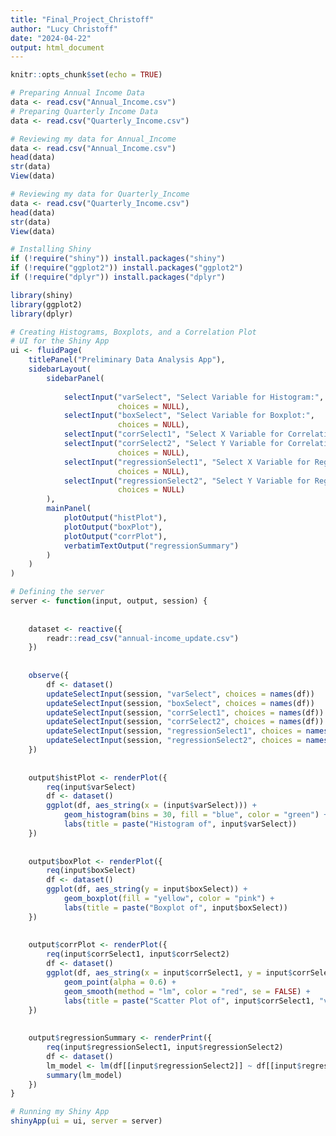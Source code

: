 ---
title: "Final_Project_Christoff"
author: "Lucy Christoff"
date: "2024-04-22"
output: html_document
---

```{r setup, include=FALSE}
knitr::opts_chunk$set(echo = TRUE)
```

```{r}
# Preparing Annual Income Data
data <- read.csv("Annual_Income.csv")  
# Preparing Quarterly Income Data
data <- read.csv("Quarterly_Income.csv")  
```

```{r}
# Reviewing my data for Annual_Income
data <- read.csv("Annual_Income.csv")
head(data)
str(data)
View(data)
```

```{r}
# Reviewing my data for Quarterly_Income
data <- read.csv("Quarterly_Income.csv")
head(data)
str(data)
View(data)
```

```{r}
# Installing Shiny
if (!require("shiny")) install.packages("shiny")
if (!require("ggplot2")) install.packages("ggplot2")
if (!require("dplyr")) install.packages("dplyr")

library(shiny)
library(ggplot2)
library(dplyr)
```


```{r}
# Creating Histograms, Boxplots, and a Correlation Plot
# UI for the Shiny App
ui <- fluidPage(
    titlePanel("Preliminary Data Analysis App"),
    sidebarLayout(
        sidebarPanel(
            
            selectInput("varSelect", "Select Variable for Histogram:", 
                        choices = NULL), 
            selectInput("boxSelect", "Select Variable for Boxplot:", 
                        choices = NULL), 
            selectInput("corrSelect1", "Select X Variable for Correlation:",                                      choices = NULL),
            selectInput("corrSelect2", "Select Y Variable for Correlation:", 
                        choices = NULL),
            selectInput("regressionSelect1", "Select X Variable for Regression:", 
                        choices = NULL),
            selectInput("regressionSelect2", "Select Y Variable for Regression:", 
                        choices = NULL)
        ),
        mainPanel(
            plotOutput("histPlot"),
            plotOutput("boxPlot"),
            plotOutput("corrPlot"),
            verbatimTextOutput("regressionSummary")
        )
    )
)
```

```{r}
# Defining the server
server <- function(input, output, session) {
  
   
    dataset <- reactive({
        readr::read_csv("annual-income_update.csv")
    })
    
    
    observe({
        df <- dataset()
        updateSelectInput(session, "varSelect", choices = names(df))
        updateSelectInput(session, "boxSelect", choices = names(df))
        updateSelectInput(session, "corrSelect1", choices = names(df))
        updateSelectInput(session, "corrSelect2", choices = names(df))
        updateSelectInput(session, "regressionSelect1", choices = names(df))
        updateSelectInput(session, "regressionSelect2", choices = names(df))
    })
    
    
    output$histPlot <- renderPlot({
        req(input$varSelect)
        df <- dataset()
        ggplot(df, aes_string(x = (input$varSelect))) + 
            geom_histogram(bins = 30, fill = "blue", color = "green") +
            labs(title = paste("Histogram of", input$varSelect))
    })
    
    
    output$boxPlot <- renderPlot({
        req(input$boxSelect)
        df <- dataset()
        ggplot(df, aes_string(y = input$boxSelect)) + 
            geom_boxplot(fill = "yellow", color = "pink") +
            labs(title = paste("Boxplot of", input$boxSelect))
    })
    
    
    output$corrPlot <- renderPlot({
        req(input$corrSelect1, input$corrSelect2)
        df <- dataset()
        ggplot(df, aes_string(x = input$corrSelect1, y = input$corrSelect2)) +
            geom_point(alpha = 0.6) +
            geom_smooth(method = "lm", color = "red", se = FALSE) +
            labs(title = paste("Scatter Plot of", input$corrSelect1, "vs", input$corrSelect2))
    })
    
    
    output$regressionSummary <- renderPrint({
        req(input$regressionSelect1, input$regressionSelect2)
        df <- dataset()
        lm_model <- lm(df[[input$regressionSelect2]] ~ df[[input$regressionSelect1]], data = df)
        summary(lm_model)
    })
}
```

```{r}
# Running my Shiny App
shinyApp(ui = ui, server = server)
```

```{r}

```

